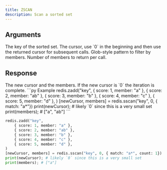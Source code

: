 ```yaml
---
title: ZSCAN
description: Scan a sorted set
---
```


## Arguments

<ParamField body="key" type="string" required>
  The key of the sorted set.
</ParamField>

<ParamField body="cursor" type="number">
  The cursor, use `0` in the beginning and then use the returned cursor for subsequent calls.
</ParamField>

<ParamField body="options" type="Object">
  <ParamField body="match" type="string">
    Glob-style pattern to filter by members.
  </ParamField>
  <ParamField body="count" type="number">
    Number of members to return per call.
  </ParamField>
</ParamField>

## Response

<ResponseField type="[number, TMember[]]" required>
  The new cursor and the members.
  If the new cursor is `0` the iteration is complete.
</ResponseField>

<RequestExample>
```py Example
redis.zadd("key", 
    { score: 1, member: "a" },
    { score: 2, member: "ab" },
    { score: 3, member: "b" },
    { score: 4, member: "c" },
    { score: 5, member: "d" },
)
[newCursor, members] = redis.sscan("key", 0, { match: "a*"})
print(newCursor); # likely `0` since this is a very small set
print(members); # ["a", "ab"]
```

```py withCount
redis.zadd("key", 
    { score: 1, member: "a" },
    { score: 2, member: "ab" },
    { score: 3, member: "b" },
    { score: 4, member: "c" },
    { score: 5, member: "d" },
)
[newCursor, members] = redis.sscan("key", 0, { match: "a*", count: 1})
print(newCursor); # likely `0` since this is a very small set
print(members); # ["a"]
```
</RequestExample>

